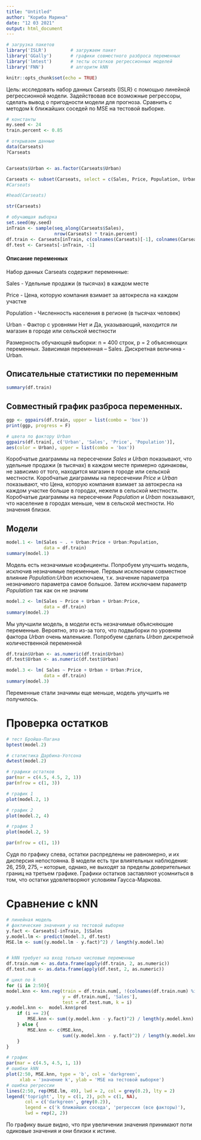 ---
title: "Untitled"
author: "Кориба Марина"
date: "12 03 2021"
output: html_document
---

```{r setup, include=FALSE}

# загрузка пакетов
library('ISLR')         # загружаем пакет
library('GGally')       # графики совместного разброса переменных
library('lmtest')       # тесты остатков регрессионных моделей
library('FNN')          # алгоритм kNN

knitr::opts_chunk$set(echo = TRUE)

```


Цель: исследовать набор данных Carseats {ISLR} с помощью линейной регрессионной модели. Задействовав все возможные регрессоры, сделать вывод о пригодности модели для прогноза. Сравнить с методом k ближайших соседей по MSE на тестовой выборке.


```{r, echo=FALSE}

# константы
my.seed <- 24
train.percent <- 0.85

# открываем данные
data(Carseats)            
?Carseats 


Carseats$Urban <- as.factor(Carseats$Urban)

Carseats <- subset(Carseats, select = c(Sales, Price, Population, Urban))
#Carseats 

#head(Carseats)

str(Carseats) 

# обучающая выборка
set.seed(my.seed)
inTrain <- sample(seq_along(Carseats$Sales), 
                  nrow(Carseats) * train.percent)
df.train <- Carseats[inTrain, c(colnames(Carseats)[-1], colnames(Carseats)[1])]
df.test <- Carseats[-inTrain, -1]

```


#### Описание переменных

Набор данных Carseats содержит переменные:

Sales - Удельные продажи (в тысячах) в каждом месте

Price - Цена, которую компания взимает за автокресла на каждом участке

Population - Численность населения в регионе (в тысячах человек)

Urban - Фактор с уровнями Нет и Да, указывающий, находится ли магазин в городе или сельской местности


Размерность обучающей выборки: n = 400 строк, p = 2 объясняющих переменных. Зависимая переменная – Sales. Дискретная величина - Urban.

## Oписательные статистики по переменным
```{r, echo=FALSE}

summary(df.train)

```


## Cовместный график разброса переменных.

```{r, echo=FALSE, warning=FALSE, error = F}

ggp <- ggpairs(df.train, upper = list(combo = 'box'))
print(ggp, progress = F)

```


```{r, echo=FALSE, warning=FALSE, error = FALSE}
# цвета по фактору Urban
ggpairs(df.train[, c('Urban', 'Sales', 'Price', 'Population')],
aes(color = Urban), upper = list(combo = 'box'))

```


Коробчатые диаграммы на пересечении *Sales* и *Urban* показывают, что удельные продажи (в тысячах) в каждом месте примерно одинаковы, не зависимо от того, находится магазин в городе или сельской местности. Коробчатые диаграммы на пересечении *Price* и *Urban* показывают, что Цена, которую компания взимает за автокресла на каждом участке больше в городах, нежели в сельской местности. Коробчатые диаграммы на пересечении *Population* и *Urban* показывают, что население в городах меньше, чем в сельской местности. Но значения близки.


## Модели

```{r echo = F, warning = F, error = F}

model.1 <- lm(Sales ~ . + Urban:Price + Urban:Population,
              data = df.train)
summary(model.1)

```
Модель есть  незначимые коэфициенты. Попробуем улучшить модель, исключив незначимые переменные. Первым исключаем совместное влияние *Population:Urban* исключаем, т.к. значение параметра незначимого параметра самое большое. Затем исключаем параметр *Population* так как он не значим

```{r echo = F, warning = F, error = F}

model.2 <- lm(Sales ~ Price + Urban + Urban:Price,
              data = df.train)
summary(model.2)

```

Мы улучшили модель,  в модели есть незначимые объясняющие переменные. Вероятно, это из-за того, что подвыборки по уровням фактора *Urban* очень маленькие. Попробуем сделать *Urban* дискретной количественной переменной


```{r echo = F, warning = F, error = F}
df.train$Urban <- as.numeric(df.train$Urban)
df.test$Urban <- as.numeric(df.test$Urban)

model.3 <- lm( Sales ~ Price + Urban + Urban:Price,
              data = df.train)
summary(model.3)
```

Переменные стали значимы еще меньше,  модель улучшить не получилось. 

# Проверка остатков

```{r echo = F, warning = F, error = F}
# тест Бройша-Пагана
bptest(model.2)

# статистика Дарбина-Уотсона
dwtest(model.2)

# графики остатков
par(mar = c(4.5, 4.5, 2, 1))
par(mfrow = c(1, 3))

# график 1
plot(model.2, 1)

# график 2
plot(model.2, 4)

# график 3
plot(model.2, 5) 

par(mfrow = c(1, 1))

```
Судя по графику слева, остатки распредлены  не равномерно, и их дисперсия непостоянна. В модели есть три влиятельных наблюдения: 26, 259, 275, – которые, однако, не выходят за пределы доверительных границ на третьем графике. Графики остатков заставляют усомниться в том, что остатки удовлетворяют условиям Гаусса-Маркова.


# Сравнение с kNN

```{r echo = F}
# линейная модель
# фактические значения y на тестовой выборке
y.fact <- Carseats[-inTrain, ]$Sales
y.model.lm <- predict(model.3, df.test)
MSE.lm <- sum((y.model.lm - y.fact)^2) / length(y.model.lm)


# kNN требует на вход только числовые переменные
df.train.num <- as.data.frame(apply(df.train, 2, as.numeric))
df.test.num <- as.data.frame(apply(df.test, 2, as.numeric))

# цикл по k
for (i in 2:50){
model.knn <- knn.reg(train = df.train.num[, !(colnames(df.train.num) %in% 'Sales')], 
                     y = df.train.num[, 'Sales'], 
                     test = df.test.num, k = i)
y.model.knn <-  model.knn$pred
    if (i == 2){
        MSE.knn <- sum((y.model.knn - y.fact)^2) / length(y.model.knn)
    } else {
        MSE.knn <- c(MSE.knn, 
                     sum((y.model.knn - y.fact)^2) / length(y.model.knn))
    }
}

# график
par(mar = c(4.5, 4.5, 1, 1))
# ошибки kNN
plot(2:50, MSE.knn, type = 'b', col = 'darkgreen',
     xlab = 'значение k', ylab = 'MSE на тестовой выборке')
# ошибка регрессии
lines(2:50, rep(MSE.lm, 49), lwd = 2, col = grey(0.2), lty = 2)
legend('topright', lty = c(1, 2), pch = c(1, NA), 
       col = c('darkgreen', grey(0.2)), 
       legend = c('k ближайших соседа', 'регрессия (все факторы)'), 
       lwd = rep(2, 2))

```

 По графику выше видно, что при увеличении значения принимают поти одиковые значения и они близки к истине.




